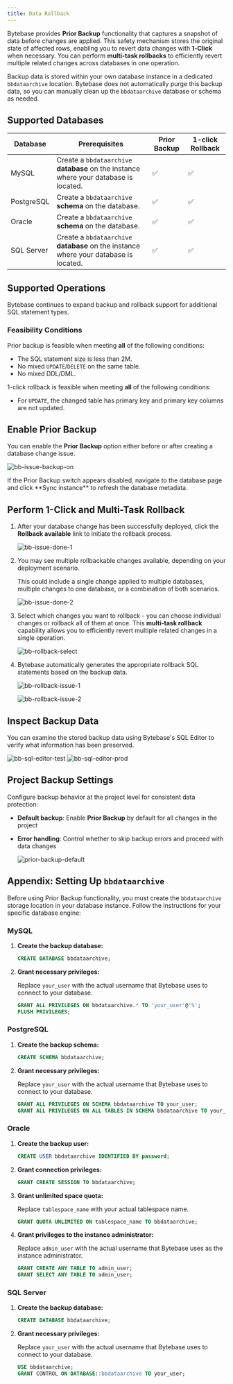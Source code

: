 ```yaml
---
title: Data Rollback
---
```


<Card
  title="Tutorial: Manage Database Change with 1-Click Data Rollback"
  icon="graduation-cap"
  href="/tutorials/data-rollback"
  horizontal
/>

Bytebase provides **Prior Backup** functionality that captures a snapshot of data before changes are applied. This safety mechanism stores the original state of affected rows, enabling you to revert data changes with **1-Click** when necessary. You can perform **multi-task rollbacks** to efficiently revert multiple related changes across databases in one operation.

<Info>

Backup data is stored within your own database instance in a dedicated `bbdataarchive` location. Bytebase does not automatically purge this backup data, so you can manually clean up the `bbdataarchive` database or schema as needed.

</Info>

## Supported Databases

| Database   | Prerequisites                                                                         | Prior Backup | 1-click Rollback |
| ---------- | ------------------------------------------------------------------------------------- | ------------ | ---------------- |
| MySQL      | Create a `bbdataarchive` **database** on the instance where your database is located. | ✅           | ✅               |
| PostgreSQL | Create a `bbdataarchive` **schema** on the database.                                  | ✅           | ✅               |
| Oracle     | Create a `bbdataarchive` **schema** on the database.                                  | ✅           | ✅               |
| SQL Server | Create a `bbdataarchive` **database** on the instance where your database is located. | ✅           | ✅               |

## Supported Operations

Bytebase continues to expand backup and rollback support for additional SQL statement types.

### Feasibility Conditions

Prior backup is feasible when meeting **all** of the following conditions:

- The SQL statement size is less than 2M.
- No mixed `UPDATE`/`DELETE` on the same table.
- No mixed DDL/DML.

1-click rollback is feasible when meeting **all** of the following conditions:

- For `UPDATE`, the changed table has primary key and primary key columns are not updated.

## Enable Prior Backup

You can enable the **Prior Backup** option either before or after creating a database change issue.

   ![bb-issue-backup-on](/content/docs/change-database/rollback-data-changes/bb-issue-backup-on.webp)

<Note>
If the Prior Backup switch appears disabled, navigate to the database page and click **Sync instance** to refresh the database metadata.
</Note>

## Perform 1-Click and Multi-Task Rollback

1. After your database change has been successfully deployed, click the **Rollback available** link to initiate the rollback process.

   ![bb-issue-done-1](/content/docs/change-database/rollback-data-changes/bb-issue-done-1.webp)

1. You may see multiple rollbackable changes available, depending on your deployment scenario.

   <Note>
   This could include a single change applied to multiple databases, multiple changes to one database, or a combination of both scenarios.
   </Note>

   ![bb-issue-done-2](/content/docs/change-database/rollback-data-changes/bb-issue-done-2.webp)

1. Select which changes you want to rollback - you can choose individual changes or rollback all of them at once. This **multi-task rollback** capability allows you to efficiently revert multiple related changes in a single operation.

   ![bb-rollback-select](/content/docs/change-database/rollback-data-changes/bb-rollback-select.webp)

1. Bytebase automatically generates the appropriate rollback SQL statements based on the backup data.

   ![bb-rollback-issue-1](/content/docs/change-database/rollback-data-changes/bb-rollback-issue-1.webp)

   ![bb-rollback-issue-2](/content/docs/change-database/rollback-data-changes/bb-rollback-issue-2.webp)

## Inspect Backup Data

You can examine the stored backup data using Bytebase's SQL Editor to verify what information has been preserved.

   ![bb-sql-editor-test](/content/docs/change-database/rollback-data-changes/bb-sql-editor-test.webp)
   ![bb-sql-editor-prod](/content/docs/change-database/rollback-data-changes/bb-sql-editor-prod.webp)

## Project Backup Settings

Configure backup behavior at the project level for consistent data protection:

- **Default backup**: Enable **Prior Backup** by default for all changes in the project
- **Error handling**: Control whether to skip backup errors and proceed with data changes

   ![prior-backup-default](/content/docs/change-database/rollback-data-changes/bb-prior-backup-default.webp)

## Appendix: Setting Up `bbdataarchive`

Before using Prior Backup functionality, you must create the `bbdataarchive` storage location in your database instance. Follow the instructions for your specific database engine:

### MySQL

1. **Create the backup database:**

   ```sql
   CREATE DATABASE bbdataarchive;
   ```

1. **Grant necessary privileges:**

   Replace `your_user` with the actual username that Bytebase uses to connect to your database.

   ```sql
   GRANT ALL PRIVILEGES ON bbdataarchive.* TO 'your_user'@'%';
   FLUSH PRIVILEGES;
   ```

### PostgreSQL

1. **Create the backup schema:**

   ```sql
   CREATE SCHEMA bbdataarchive;
   ```

1. **Grant necessary privileges:**

   Replace `your_user` with the actual username that Bytebase uses to connect to your database.

   ```sql
   GRANT ALL PRIVILEGES ON SCHEMA bbdataarchive TO your_user;
   GRANT ALL PRIVILEGES ON ALL TABLES IN SCHEMA bbdataarchive TO your_user;
   ```

### Oracle

1. **Create the backup user:**

   ```sql
   CREATE USER bbdataarchive IDENTIFIED BY password;
   ```

1. **Grant connection privileges:**

   ```sql
   GRANT CREATE SESSION TO bbdataarchive;
   ```

1. **Grant unlimited space quota:**

   Replace `tablespace_name` with your actual tablespace name.

   ```sql
   GRANT QUOTA UNLIMITED ON tablespace_name TO bbdataarchive;
   ```

1. **Grant privileges to the instance administrator:**

   Replace `admin_user` with the actual username that Bytebase uses as the instance administrator.

   ```sql
   GRANT CREATE ANY TABLE TO admin_user;
   GRANT SELECT ANY TABLE TO admin_user;
   ```

### SQL Server

1. **Create the backup database:**

   ```sql
   CREATE DATABASE bbdataarchive;
   ```

1. **Grant necessary privileges:**

   Replace `your_user` with the actual username that Bytebase uses to connect to your database.

   ```sql
   USE bbdataarchive;
   GRANT CONTROL ON DATABASE::bbdataarchive TO your_user;
   ```
